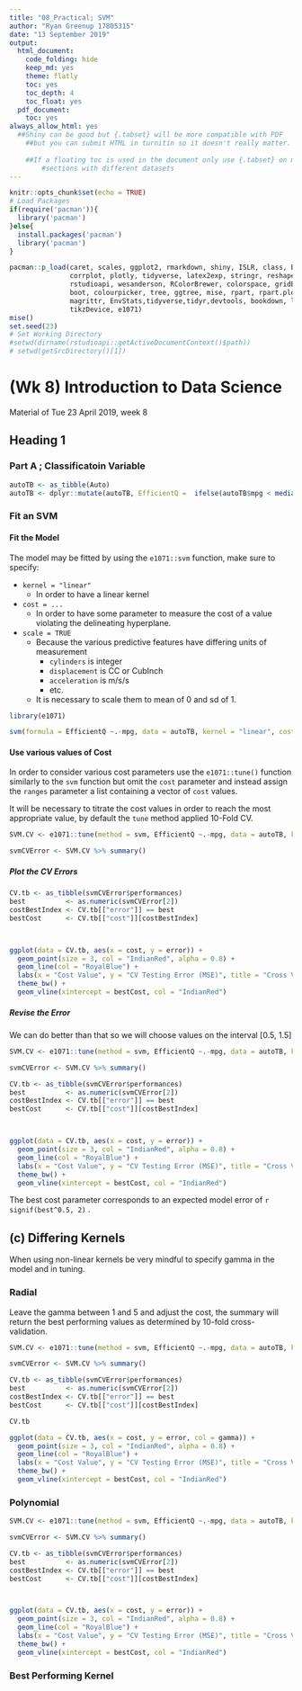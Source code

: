 ```yaml
---
title: "08_Practical; SVM"
author: "Ryan Greenup 17805315"
date: "13 September 2019"
output:
  html_document: 
    code_folding: hide
    keep_md: yes
    theme: flatly
    toc: yes
    toc_depth: 4
    toc_float: yes
  pdf_document: 
    toc: yes
always_allow_html: yes
  ##Shiny can be good but {.tabset} will be more compatible with PDF
    ##but you can submit HTML in turnitin so it doesn't really matter.
    
    ##If a floating toc is used in the document only use {.tabset} on more or less copy/pasted 
        #sections with different datasets
---
```



```r
knitr::opts_chunk$set(echo = TRUE)
# Load Packages
if(require('pacman')){
  library('pacman')
}else{
  install.packages('pacman')
  library('pacman')
}

pacman::p_load(caret, scales, ggplot2, rmarkdown, shiny, ISLR, class, BiocManager,
               corrplot, plotly, tidyverse, latex2exp, stringr, reshape2, cowplot, ggpubr,
               rstudioapi, wesanderson, RColorBrewer, colorspace, gridExtra, grid, car,
               boot, colourpicker, tree, ggtree, mise, rpart, rpart.plot, knitr, MASS,
               magrittr, EnvStats,tidyverse,tidyr,devtools, bookdown, leaps, car, clipr,
               tikzDevice, e1071)
mise()
set.seed(23)
# Set Working Directory
#setwd(dirname(rstudioapi::getActiveDocumentContext()$path))
# setwd(getSrcDirectory()[1])
```

# (Wk 8) Introduction to Data Science
Material of Tue 23 April 2019, week 8

## Heading 1

### Part A ; Classificatoin Variable

```r
autoTB <- as_tibble(Auto)
autoTB <- dplyr::mutate(autoTB, EfficientQ =  ifelse(autoTB$mpg < median(autoTB$mpg), 0, 1) )
```

### Fit an SVM

#### Fit the Model
The model may be fitted by using the `e1071::svm` function, make sure to specify:

* `kernel = "linear"`
  - In order to have a linear kernel
* `cost = ...`
  - In order to have some parameter to measure the cost of a value violating the delineating hyperplane.
* `scale = TRUE`
  - Because the various predictive features have differing units of measurement
    - `cylinders` is integer
    - `displacement` is CC or CubInch
    - `acceleration` is m/s/s 
    - etc.
  - It is necessary to scale them to mean of 0 and sd of 1.

```r
library(e1071)

svm(formula = EfficientQ ~.-mpg, data = autoTB, kernel = "linear", cost = 10, scale = TRUE)
```

#### Use various values of Cost
In order to consider various cost parameters use the `e1071::tune()` function similarly to the `svm` function but omit the `cost` parameter and instead assign the `ranges` parameter a list containing a vector of `cost` values.

It will be necessary to titrate the cost values in order to reach the most appropriate value, by default the `tune` method applied 10-Fold CV.

```r
SVM.CV <- e1071::tune(method = svm, EfficientQ ~.-mpg, data = autoTB, kernel = "linear", ranges = list(cost = c(0.001, 0.1, 0.5, 1, 2, 5, 7, 10, 15, 20, 100)))

svmCVError <- SVM.CV %>% summary()
```


##### Plot the CV Errors

```r
CV.tb <- as_tibble(svmCVError$performances)
best          <- as.numeric(svmCVError[2])
costBestIndex <- CV.tb[["error"]] == best
bestCost      <- CV.tb[["cost"]][costBestIndex]



ggplot(data = CV.tb, aes(x = cost, y = error)) + 
  geom_point(size = 3, col = "IndianRed", alpha = 0.8) +
  geom_line(col = "RoyalBlue") +
  labs(x = "Cost Value", y = "CV Testing Error (MSE)", title = "Cross Validation Error") +
  theme_bw() +
  geom_vline(xintercept = bestCost, col = "IndianRed")
```

##### Revise the Error

We can do better than that so we will choose values on the interval [0.5, 1.5]

```r
SVM.CV <- e1071::tune(method = svm, EfficientQ ~.-mpg, data = autoTB, kernel = "linear", ranges = list(cost = seq(from = 0.5, to = 1.5, length.out = 10)))

svmCVError <- SVM.CV %>% summary()
```


```r
CV.tb <- as_tibble(svmCVError$performances)
best          <- as.numeric(svmCVError[2])
costBestIndex <- CV.tb[["error"]] == best
bestCost      <- CV.tb[["cost"]][costBestIndex]



ggplot(data = CV.tb, aes(x = cost, y = error)) + 
  geom_point(size = 3, col = "IndianRed", alpha = 0.8) +
  geom_line(col = "RoyalBlue") +
  labs(x = "Cost Value", y = "CV Testing Error (MSE)", title = "Cross Validation Error") +
  theme_bw() +
  geom_vline(xintercept = bestCost, col = "IndianRed")
```

The best cost parameter corresponds to an expected model error of `r signif(best^0.5, 2)` .

## (c) Differing Kernels

When using non-linear kernels be very mindful to specify gamma in the model and in tuning.

### Radial

Leave the gamma between 1 and 5 and adjust the cost, the summary will return the best performing values as determined by 10-fold cross-validation.

```r
SVM.CV <- e1071::tune(method = svm, EfficientQ ~.-mpg, data = autoTB, kernel = "radial", ranges = list(gamma = seq(from = 1, to = 7, length.out = 10),   cost = seq(from = 0.5, to = 15 , length.out = 10)))

svmCVError <- SVM.CV %>% summary()
```


```r
CV.tb <- as_tibble(svmCVError$performances)
best          <- as.numeric(svmCVError[2])
costBestIndex <- CV.tb[["error"]] == best
bestCost      <- CV.tb[["cost"]][costBestIndex]

CV.tb

ggplot(data = CV.tb, aes(x = cost, y = error, col = gamma)) + 
  geom_point(size = 3, col = "IndianRed", alpha = 0.8) +
  geom_line(col = "RoyalBlue") +
  labs(x = "Cost Value", y = "CV Testing Error (MSE)", title = "Cross Validation Error") +
  theme_bw() +
  geom_vline(xintercept = bestCost, col = "IndianRed")
```

### Polynomial


```r
SVM.CV <- e1071::tune(method = svm, EfficientQ ~.-mpg, data = autoTB, kernel = "polynomial", ranges = list(cost = seq(from = 0.5, to = 1.5, length.out = 25)))

svmCVError <- SVM.CV %>% summary()
```


```r
CV.tb <- as_tibble(svmCVError$performances)
best          <- as.numeric(svmCVError[2])
costBestIndex <- CV.tb[["error"]] == best
bestCost      <- CV.tb[["cost"]][costBestIndex]



ggplot(data = CV.tb, aes(x = cost, y = error)) + 
  geom_point(size = 3, col = "IndianRed", alpha = 0.8) +
  geom_line(col = "RoyalBlue") +
  labs(x = "Cost Value", y = "CV Testing Error (MSE)", title = "Cross Validation Error") +
  theme_bw() +
  geom_vline(xintercept = bestCost, col = "IndianRed")
```

### Best Performing Kernel


















